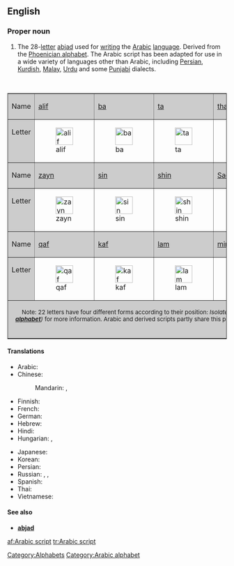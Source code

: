 ==English==
{{wikipedia|Arabic alphabet}}

===Proper noun===
{{en-proper noun|sg=[[Arabic]] [[script]]}}

# The 28-[[letter]] [[abjad]] used for [[writing]] the [[Arabic]] [[language]]. Derived from the [[Phoenician alphabet]]. The Arabic script has been adapted for use in a wide variety of languages other than Arabic, including [[Persian]], [[Kurdish]], [[Malay]], [[Urdu]] and some [[Punjabi]] dialects.

<p>&nbsp;</p>
<table align="center"  border="1" cellpadding="2" cellspacing="0">
  <tr>
    <td bgcolor="#cccccc">Name</td>
    <td bgcolor="#cccccc">[[ا|alif]]</td>
    <td bgcolor="#cccccc">[[ب|ba]]</td>
    <td bgcolor="#cccccc">[[ت|ta]]</td>
    <td bgcolor="#cccccc">[[ث|tha]]</td>
    <td bgcolor="#cccccc">[[ج|jim]]</td>
    <td bgcolor="#cccccc">[[ح|ha]]</td>
    <td bgcolor="#cccccc">[[خ|kha]]</td>
    <td bgcolor="#cccccc">[[د|dal]]</td>
    <td bgcolor="#cccccc">[[ذ|dhal]]</td>
    <td bgcolor="#cccccc">[[ر|ra]]</td>
    </tr>
  <tr valign="top">
    <td bgcolor="#cccccc">Letter</td>
    <td>[[Image:1alif.PNG|40px|alif]]</td>
    <td>[[Image:1ba.PNG|40px|ba]]</td>
    <td>[[Image:1ta.PNG|40px|ta]]</td>
    <td>[[Image:1tha.PNG|40px|tha]]</td>
    <td>[[Image:1jim.PNG|40px|jim]]</td>
    <td>[[Image:1ha.PNG|40px|ha]]</td>
    <td>[[Image:1kha.PNG|40px|kha]]</td>
    <td>[[Image:1dal.PNG|40px|dal]]</td>
    <td>[[Image:1dhal.PNG|40px|dhal]]</td>
    <td>[[Image:1ra.PNG|40px|ra]]</td>
  </tr>
  <tr>
    <td bgcolor="#cccccc">Name</td>
    <td bgcolor="#cccccc">[[ز|zayn]]</td>
    <td bgcolor="#cccccc">[[س|sin]]</td>
    <td bgcolor="#cccccc">[[ش|shin]]</td>
    <td bgcolor="#cccccc">[[ص|Sad]]</td>
    <td bgcolor="#cccccc">[[ض|Dhad]]</td>
    <td bgcolor="#cccccc">[[ط|Ta]]</td>
    <td bgcolor="#cccccc">[[ظ|Za]]</td>
    <td bgcolor="#cccccc">[[ع|ayn]]</td>
    <td bgcolor="#cccccc">[[غ|ghayn]]</td>
    <td bgcolor="#cccccc">[[ف|fa]]</td>
    </tr>
  <tr valign="top">
    <td bgcolor="#cccccc">Letter</td>
    <td>[[Image:1zayn.PNG|40px|zayn]]</td>
    <td>[[Image:1sin.PNG|40px|sin]]</td>
    <td>[[Image:1shin.PNG|40px|shin]]</td>
    <td>[[Image:1Sad.PNG|40px|Sad]]</td>
    <td>[[Image:1Dad.PNG|40px|Dhad]]</td>
    <td>[[Image:1Taa.PNG|40px|Ta]]</td>
    <td>[[Image:1Za.PNG|40px|Za]]</td>
    <td>[[Image:1ayn.PNG|40px|ayn]]</td>
    <td>[[Image:1ghayn.PNG|40px|ghayn]]</td>
    <td>[[Image:1fa.PNG|40px|fa]]</td>
  </tr>
  <tr>
    <td bgcolor="#cccccc">Name</td>
    <td bgcolor="#cccccc">[[ق|qaf]]</td>
    <td bgcolor="#cccccc">[[ك|kaf]]</td>
    <td bgcolor="#cccccc">[[ل|lam]]</td>
    <td bgcolor="#cccccc">[[م|mim]]</td>
    <td bgcolor="#cccccc">[[ن|nun]]</td>
    <td bgcolor="#cccccc">[[ه|ha]]</td>
    <td bgcolor="#cccccc">[[و|waw]]</td>
    <td bgcolor="#cccccc">[[ى|ya]]</td>
    <td bgcolor="#cccccc">&nbsp;</td>
    <td bgcolor="#cccccc">&nbsp;</td>
    </tr>
  <tr valign="top">
    <td bgcolor="#cccccc">Letter</td>
    <td>[[Image:1qaf.PNG|40px|qaf]]</td>
    <td>[[Image:1kaf.PNG|40px|kaf]]</td>
    <td>[[Image:1lam.PNG|40px|lam]]</td>
    <td>[[Image:1mim.PNG|40px|mim]]</td>
    <td>[[Image:1nun.PNG|40px|nun]]</td>
    <td>[[Image:1haa.PNG|40px|ha]]</td>
    <td>[[Image:1waw.PNG|40px|waw]]</td>
    <td>[[Image:1ya.PNG|40px|ya]]</td>
    <td>&nbsp;</td>
    <td>&nbsp;</td>
    </tr>
  <tr>
    <td colspan=11 align="center" bgcolor="#cccccc"><small>Note: 22 letters have four different forms according to their position: ''Isolated, initial, medial, final''. '''ز''', '''ر''', '''ذ''', '''د''', '''ا''' and '''و''' have an identical initial and medial form, and cannot connect to the following letter (see ''Wikipedia: '''[[Arabic alphabet]]''')'' for more information. Arabic and derived scripts partly share this peculiarity with other [[abjad|abjads]] — see e.g. the Hebrew [[tsadi|ts]] ([[צ]]), which becomes [[ץ]] at the end of the word ''(called in that case [[סופית|sofiut]]: suffixes, endings)'', like four other letters.</small></td>
    </tr>
</table>

====Translations====
{{trans-top|letters of the Arabic language}}
* Arabic: {{t|ar|أبجدية عربية|f|tr='abjadíyya 3arabíyya|sc=Arab}}
* Chinese:
*: Mandarin: {{t|zh|阿拉伯字母|tr=Ālābó zìmǔ|sc=Hani}}, {{t|zh|阿拉伯文字|tr=Ālābó wénzì|sc=Hani}}
* Finnish: {{t|fi|arabialainen}} {{t|fi|kirjoitus}}
* French: {{t|fr|alphabet arabe|m}}
* German: {{t|de|arabisches Alphabet|n}}
* Hebrew: {{t|he|אלפבית ערבי|sc=Hebr}}
* Hindi: {{t|hi|अरबी लिपि|tr=arabī lipi|sc=Deva}}
* Hungarian: {{t|hu|arab ábécé}}, {{t-|hu|arab írás}}
{{trans-mid}}
* Japanese: {{t|ja|アラビア文字|tr=Arabia-moji|sc=Jpan}}
* Korean: {{t|ko|아랍 문자|tr=Arap munja|sc=Kore}}
* Persian: {{t|fa|خط عربی|sc=fa-Arab}}
* Russian: {{t|ru|арабское письмо|n|tr=arabskoje pis'mó|sc=Cyrl}}, {{t|ru|арабский алфавит|m|tr=arábskij alfavít|sc=Cyrl}}, {{t|ru|арабица|f|tr=arábica|sc=Cyrl}}
* Spanish: {{t|es|alfabeto árabe|m}}
* Thai: {{t|th|อักษรอาหรับ|tr=àksŏn aaràp|sc=Thai}}
* Vietnamese: {{t|vi|bảng chữ cái Ả Rập}}
{{trans-bottom}}

====See also====
* '''[[abjad]]'''

[[Category:Alphabets]]
[[Category:Arabic alphabet]]

[[af:Arabic script]]
[[tr:Arabic script]]